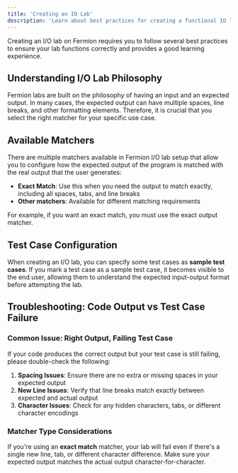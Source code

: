 ```yaml
---
title: 'Creating an IO Lab'
description: 'Learn about best practices for creating a functional IO lab on Fermion'
---
```


Creating an I/O lab on Fermion requires you to follow several best practices to ensure your lab functions correctly and provides a good learning experience.

## Understanding I/O Lab Philosophy

Fermion labs are built on the philosophy of having an input and an expected output. In many cases, the expected output can have multiple spaces, line breaks, and other formatting elements. Therefore, it is crucial that you select the right matcher for your specific use case.

## Available Matchers

There are multiple matchers available in Fermion I/O lab setup that allow you to configure how the expected output of the program is matched with the real output that the user generates:

-   **Exact Match**: Use this when you need the output to match exactly, including all spaces, tabs, and line breaks
-   **Other matchers**: Available for different matching requirements

For example, if you want an exact match, you must use the exact output matcher.

## Test Case Configuration

When creating an I/O lab, you can specify some test cases as **sample test cases**. If you mark a test case as a sample test case, it becomes visible to the end user, allowing them to understand the expected input-output format before attempting the lab.

## Troubleshooting: Code Output vs Test Case Failure

### Common Issue: Right Output, Failing Test Case

If your code produces the correct output but your test case is still failing, please double-check the following:

1. **Spacing Issues**: Ensure there are no extra or missing spaces in your expected output
2. **New Line Issues**: Verify that line breaks match exactly between expected and actual output
3. **Character Issues**: Check for any hidden characters, tabs, or different character encodings

### Matcher Type Considerations

If you're using an **exact match** matcher, your lab will fail even if there's a single new line, tab, or different character difference. Make sure your expected output matches the actual output character-for-character.
